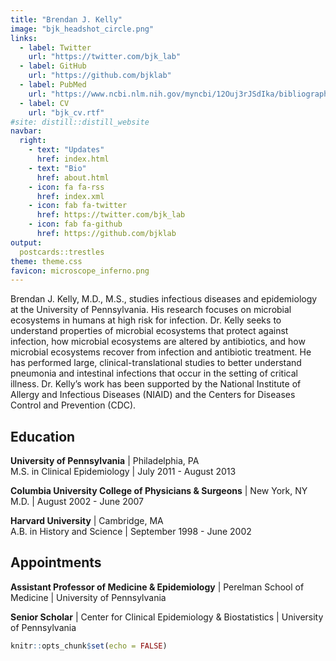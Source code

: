 ```yaml
---
title: "Brendan J. Kelly"
image: "bjk_headshot_circle.png"
links:
  - label: Twitter
    url: "https://twitter.com/bjk_lab"
  - label: GitHub
    url: "https://github.com/bjklab"
  - label: PubMed
    url: "https://www.ncbi.nlm.nih.gov/myncbi/12Ouj3rJSdIka/bibliography/public/"
  - label: CV
    url: "bjk_cv.rtf"
#site: distill::distill_website
navbar:
  right:
    - text: "Updates"
      href: index.html
    - text: "Bio"
      href: about.html
    - icon: fa fa-rss
      href: index.xml
    - icon: fab fa-twitter
      href: https://twitter.com/bjk_lab
    - icon: fab fa-github
      href: https://github.com/bjklab
output:
  postcards::trestles
theme: theme.css
favicon: microscope_inferno.png
---
```

 
Brendan J. Kelly, M.D., M.S., studies infectious diseases and epidemiology at the University of Pennsylvania. His research focuses on microbial ecosystems in humans at high risk for infection. Dr. Kelly seeks to understand properties of microbial ecosystems that protect against infection, how microbial ecosystems are altered by antibiotics, and how microbial ecosystems recover from infection and antibiotic treatment. He has performed large, clinical-translational studies to better understand pneumonia and intestinal infections that occur in the setting of critical illness. Dr. Kelly's work has been supported by the National Institute of Allergy and Infectious Diseases (NIAID) and the Centers for Diseases Control and Prevention (CDC).  
  
  
## Education  
  
**University of Pennsylvania** | Philadelphia, PA  
M.S. in Clinical Epidemiology | July 2011 - August 2013  
  
**Columbia University College of Physicians & Surgeons** | New York, NY  
M.D. | August 2002 - June 2007  
  
**Harvard University** | Cambridge, MA  
A.B. in History and Science | September 1998 - June 2002  
  
  
## Appointments
  
**Assistant Professor of Medicine & Epidemiology** | Perelman School of Medicine | University of Pennsylvania  
  
**Senior Scholar** | Center for Clinical Epidemiology & Biostatistics | University of Pennsylvania  
  



```r
knitr::opts_chunk$set(echo = FALSE)
```
